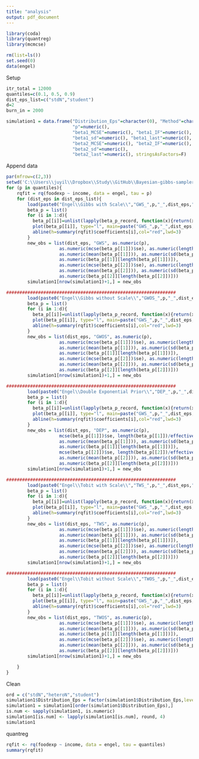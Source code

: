 ```yaml
---
title: "analysis"
output: pdf_document
---
```


```r
library(coda)
library(quantreg)
library(mcmcse)

rm(list=ls())
set.seed(0)
data(engel)
```

Setup
```r
itr_total = 12000
quantiles=c(0.1, 0.5, 0.9)
dist_eps_list=c("stdN","student")
d=2
burn_in = 2000

simulation1 = data.frame("Distribution_Eps"=character(0), "Method"=character(0),
                         "p"=numeric(),
                         "beta1_MCSE"=numeric(), "beta1_IF"=numeric(), "beta1_mu"=numeric(),
                         "beta1_sd"=numeric(), "beta1_last"=numeric(),
                         "beta2_MCSE"=numeric(), "beta2_IF"=numeric(), "beta2_mu"=numeric(),
                         "beta2_sd"=numeric(),
                         "beta2_last"=numeric(), stringsAsFactors=F)

```

\newpage
Append data
```r
par(mfrow=c(2,3))
setwd('C:\\Users\\juyil\\Dropbox\\Study\\GitHub\\Bayesian-gibbs-sampler\\R')
for (p in quantiles){
    rqfit = rq(foodexp ~ income, data = engel, tau = p)
    for (dist_eps in dist_eps_list){
        load(paste0("Engel\\Gibbs with Scale\\","GWS_",p,"_",dist_eps,"_betap.RData"))
        beta_p = list()
        for (i in 1:d){
          beta_p[[i]]=unlist(lapply(beta_p_record, function(x){return(x[i,])}))[(burn_in+1):itr_total]
          plot(beta_p[[i]], type="l", main=paste("GWS_",p,"_",dist_eps,"_beta_",i), xlab="itr", ylab=paste("beta",i))
          abline(h=summary(rqfit)$coefficients[i],col="red",lwd=3)
        }
        new_obs = list(dist_eps, "GWS", as.numeric(p),
                    as.numeric(mcse(beta_p[[1]])$se), as.numeric(length(beta_p[[1]])/effectiveSize(beta_p[[1]])),
                    as.numeric(mean(beta_p[[1]])), as.numeric(sd(beta_p[[1]])),
                    as.numeric(beta_p[[1]][length(beta_p[[1]])]),
                    as.numeric(mcse(beta_p[[2]])$se), as.numeric(length(beta_p[[2]])/effectiveSize(beta_p[[2]])),
                    as.numeric(mean(beta_p[[2]])), as.numeric(sd(beta_p[[2]])),
                    as.numeric(beta_p[[2]][length(beta_p[[2]])]))
        simulation1[nrow(simulation1)+1,] = new_obs

################################################################
        load(paste0("Engel\\Gibbs without Scale\\","GWOS_",p,"_",dist_eps,"_betap.RData"))
        beta_p = list()
        for (i in 1:d){
          beta_p[[i]]=unlist(lapply(beta_p_record, function(x){return(x[i,])}))[(burn_in+1):itr_total]
          plot(beta_p[[i]], type="l", main=paste("GWS_",p,"_",dist_eps,"_beta_",i), xlab="itr", ylab=paste("beta",i))
          abline(h=summary(rqfit)$coefficients[i],col="red",lwd=3)
        }
        new_obs = list(dist_eps, "GWOS", as.numeric(p),
                    as.numeric(mcse(beta_p[[1]])$se), as.numeric(length(beta_p[[1]])/effectiveSize(beta_p[[1]])),
                    as.numeric(mean(beta_p[[1]])), as.numeric(sd(beta_p[[1]])),
                    as.numeric(beta_p[[1]][length(beta_p[[1]])]),
                    as.numeric(mcse(beta_p[[2]])$se), as.numeric(length(beta_p[[2]])/effectiveSize(beta_p[[2]])),
                    as.numeric(mean(beta_p[[2]])), as.numeric(sd(beta_p[[2]])),
                    as.numeric(beta_p[[2]][length(beta_p[[2]])]))
        simulation1[nrow(simulation1)+1,] = new_obs

################################################################
        load(paste0("Engel\\Double Exponential Prior\\","DEP_",p,"_",dist_eps,"_betap.RData"))
        beta_p = list()
        for (i in 1:d){
          beta_p[[i]]=unlist(lapply(beta_p_record, function(x){return(x[i,])}))[(burn_in+1):itr_total]
          plot(beta_p[[i]], type="l", main=paste("GWS_",p,"_",dist_eps,"_beta_",i), xlab="itr", ylab=paste("beta",i))
          abline(h=summary(rqfit)$coefficients[i],col="red",lwd=3)
        }
        new_obs = list(dist_eps, "DEP", as.numeric(p),
                    mcse(beta_p[[1]])$se, length(beta_p[[1]])/effectiveSize(beta_p[[1]]),
                    as.numeric(mean(beta_p[[1]])), as.numeric(sd(beta_p[[1]])),
                    as.numeric(beta_p[[1]][length(beta_p[[1]])]),
                    mcse(beta_p[[2]])$se, length(beta_p[[2]])/effectiveSize(beta_p[[2]]),
                    as.numeric(mean(beta_p[[2]])), as.numeric(sd(beta_p[[2]])),
                    as.numeric(beta_p[[2]][length(beta_p[[2]])]))
        simulation1[nrow(simulation1)+1,] = new_obs

################################################################
        load(paste0("Engel\\Tobit with Scale\\","TWS_",p,"_",dist_eps,"_betap.RData"))
        beta_p = list()
        for (i in 1:d){
          beta_p[[i]]=unlist(lapply(beta_p_record, function(x){return(x[i,])}))[(burn_in+1):itr_total]
          plot(beta_p[[i]], type="l", main=paste("GWS_",p,"_",dist_eps,"_beta_",i), xlab="itr", ylab=paste("beta",i))
          abline(h=summary(rqfit)$coefficients[i],col="red",lwd=3)
        }
        new_obs = list(dist_eps, "TWS", as.numeric(p),
                    as.numeric(mcse(beta_p[[1]])$se), as.numeric(length(beta_p[[1]])/effectiveSize(beta_p[[1]])),
                    as.numeric(mean(beta_p[[1]])), as.numeric(sd(beta_p[[1]])),
                    as.numeric(beta_p[[1]][length(beta_p[[1]])]),
                    as.numeric(mcse(beta_p[[2]])$se), as.numeric(length(beta_p[[2]])/effectiveSize(beta_p[[2]])),
                    as.numeric(mean(beta_p[[2]])), as.numeric(sd(beta_p[[2]])),
                    as.numeric(beta_p[[2]][length(beta_p[[2]])]))
        simulation1[nrow(simulation1)+1,] = new_obs

################################################################
        load(paste0("Engel\\Tobit without Scale\\","TWOS_",p,"_",dist_eps,"_betap.RData"))
        beta_p = list()
        for (i in 1:d){
          beta_p[[i]]=unlist(lapply(beta_p_record, function(x){return(x[i,])}))[(burn_in+1):itr_total]
          plot(beta_p[[i]], type="l", main=paste("GWS_",p,"_",dist_eps,"_beta_",i), xlab="itr", ylab=paste("beta",i))
          abline(h=summary(rqfit)$coefficients[i],col="red",lwd=3)
        }
        new_obs = list(dist_eps, "TWOS", as.numeric(p),
                    as.numeric(mcse(beta_p[[1]])$se), as.numeric(length(beta_p[[1]])/effectiveSize(beta_p[[1]])),
                    as.numeric(mean(beta_p[[1]])), as.numeric(sd(beta_p[[1]])),
                    as.numeric(beta_p[[1]][length(beta_p[[1]])]),
                    as.numeric(mcse(beta_p[[2]])$se), as.numeric(length(beta_p[[2]])/effectiveSize(beta_p[[2]])),
                    as.numeric(mean(beta_p[[2]])), as.numeric(sd(beta_p[[2]])),
                    as.numeric(beta_p[[2]][length(beta_p[[2]])]))
        simulation1[nrow(simulation1)+1,] = new_obs

    }
}

```

\newpage
Clean
```r
ord = c("stdN","heteroN","student")
simulation1$Distribution_Eps = factor(simulation1$Distribution_Eps,levels=ord)
simulation1 = simulation1[order(simulation1$Distribution_Eps),]
is.num <- sapply(simulation1, is.numeric)
simulation1[is.num] <- lapply(simulation1[is.num], round, 4)
simulation1

```


quantreg
```r
rqfit <- rq(foodexp ~ income, data = engel, tau = quantiles)
summary(rqfit)

```





